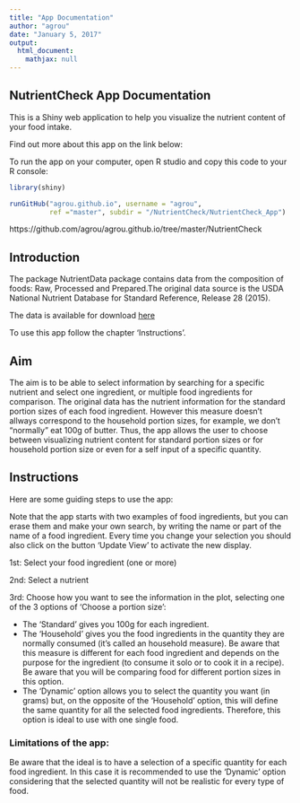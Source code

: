 ---
title: "App Documentation"
author: "agrou"
date: "January 5, 2017"
output:
  html_document:
    mathjax: null
---

## NutrientCheck App Documentation

This is a Shiny web application to help you visualize the nutrient content of your food intake.

Find out more about this app on the link below:

To run the app on your computer, open R studio and copy this code to your R console:
```{r, echo = TRUE, eval = FALSE}

library(shiny)

runGitHub("agrou.github.io", username = "agrou", 
          ref ="master", subdir = "/NutrientCheck/NutrientCheck_App")

```

https://github.com/agrou/agrou.github.io/tree/master/NutrientCheck


## Introduction

The package NutrientData package contains data from the composition of foods: Raw, Processed and Prepared.The original data source is the USDA National Nutrient Database for Standard Reference, Release 28 (2015).

The data is available for download [here](https://github.com/56north/NutrientData/blob/master/data/ABBREV.rda) 

To use this app follow the chapter 'Instructions'.

## Aim

The aim is to be able to select information by searching for a specific nutrient and select one ingredient, or multiple food ingredients for comparison. The original data has the nutrient information for the standard portion sizes of each food ingredient. However this measure doesn't allways correspond to the household portion sizes, for example, we don't "normally" eat 100g of butter. 
Thus, the app allows the user to choose between visualizing nutrient content for standard portion sizes or for household portion size or even for a self input of a specific quantity.

## Instructions

Here are some guiding steps to use the app:

Note that the app starts with two examples of food ingredients, but you can erase them and make your own search, by writing the name or part of the name of a food ingredient.
Every time you change your selection you should also click on the button 'Update View' to activate the new display.

1st: Select your food ingredient (one or more)

2nd: Select a nutrient

3rd: Choose how you want to see the information in the plot, selecting one of the 3 options of 'Choose a portion size':

* The 'Standard' gives you 100g for each ingredient. 
* The 'Household' gives you the food ingredients in the quantity they are normally consumed (it's called an household measure). Be aware that this measure is different for each food ingredient and depends on the purpose for the ingredient (to consume it solo or to cook it in a recipe). Be aware that you will be comparing food for different portion sizes in this option.
* The 'Dynamic' option allows you to select the quantity you want (in grams) but, on the opposite of the 'Household' option, this will define the same quantity for all the selected food ingredients. Therefore, this option is ideal to use with one single food.


### Limitations of the app:
Be aware that the ideal is to have a selection of a specific quantity for each food ingredient. In this case it is recommended to use the 'Dynamic' option considering
that the selected quantity will not be realistic for every type of food.
